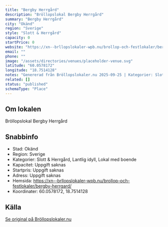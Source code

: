 ```yaml
---
title: "Bergby Herrgård"
description: "Bröllopslokal Bergby Herrgård"
summary: "Bergby Herrgård"
city: "Okänd"
region: "Sverige"
style: "Slott & Herrgård"
capacity: 0
startPrice: 0
website: "https://xn--brllopslokaler-wpb.nu/brollop-och-festlokaler/bergby-herrgard/"
email: ""
phone: ""
image: "/assets/directories/venues/placeholder-venue.svg"
latitude: "60.0578172"
longitude: "18.7514128"
notes: "Genererad från Bröllopslokaler.nu 2025-09-25 | Kategorier: Slott & Herrgård, Lantlig idyll, Lokal med boende"
related: []
status: "published"
schemaType: "Place"
---
```


## Om lokalen

Bröllopslokal Bergby Herrgård

## Snabbinfo

- Stad: Okänd
- Region: Sverige
- Kategorier: Slott & Herrgård, Lantlig idyll, Lokal med boende
- Kapacitet: Uppgift saknas
- Startpris: Uppgift saknas
- Adress: Uppgift saknas
- Hemsida: https://xn--brllopslokaler-wpb.nu/brollop-och-festlokaler/bergby-herrgard/
- Koordinater: 60.0578172, 18.7514128

## Källa

[Se original på Bröllopslokaler.nu](https://xn--brllopslokaler-wpb.nu/brollop-och-festlokaler/bergby-herrgard/)
